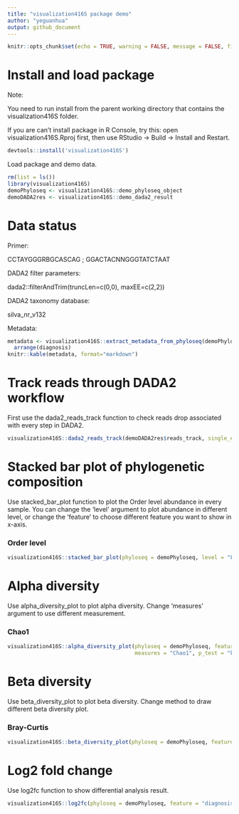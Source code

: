 ```yaml
---
title: "visualization416S package demo"
author: "yeguanhua"
output: github_document
---
```


```r
knitr::opts_chunk$set(echo = TRUE, warning = FALSE, message = FALSE, fig.width=10, fig.height=6)
```

# Install and load package

Note: 

You need to run install from the parent working directory that contains the visualization416S folder.

If you are can't install package in R Console, try this: open visualization416S.Rproj first, then use RStudio → Build → Install and Restart.

```r
devtools::install('visualization416S')
```

Load package and demo data.

```r
rm(list = ls())
library(visualization416S)
demoPhyloseq <- visualization416S::demo_phyloseq_object
demoDADA2res <- visualization416S::demo_dada2_result
```

# Data status

Primer: 

CCTAYGGGRBGCASCAG ; GGACTACNNGGGTATCTAAT

DADA2 filter parameters: 

dada2::filterAndTrim(truncLen=c(0,0), maxEE=c(2,2))

DADA2 taxonomy database: 

silva_nr_v132

Metadata: 

```r
metadata <- visualization416S::extract_metadata_from_phyloseq(demoPhyloseq) %>% 
  arrange(diagnosis)
knitr::kable(metadata, format="markdown")
```

# Track reads through DADA2 workflow

First use the dada2_reads_track function to check reads drop associated with every step in DADA2.

```r
visualization416S::dada2_reads_track(demoDADA2res$reads_track, single_end = FALSE)
```

# Stacked bar plot of phylogenetic composition

Use stacked_bar_plot function to plot the Order level abundance in every sample. You can change the 'level' argument to plot abundance in different level, or change the 'feature' to choose different feature you want to show in x-axis.

### Order level

```r
visualization416S::stacked_bar_plot(phyloseq = demoPhyloseq, level = "Family", feature = "diagnosis")
```

# Alpha diversity

Use alpha_diversity_plot to plot alpha diversity. Change 'measures' argument to use different measurement.

### Chao1

```r
visualization416S::alpha_diversity_plot(phyloseq = demoPhyloseq, feature = "diagnosis", 
                                        measures = "Chao1", p_test = "kruskal")
```

# Beta diversity

Use beta_diversity_plot to plot beta diversity. Change method to draw different beta diversity plot.

### Bray-Curtis

```r
visualization416S::beta_diversity_plot(phyloseq = demoPhyloseq, feature = "diagnosis", method = "bray")
```

# Log2 fold change

Use log2fc function to show differential analysis result.

```r
visualization416S::log2fc(phyloseq = demoPhyloseq, feature = "diagnosis")
```
